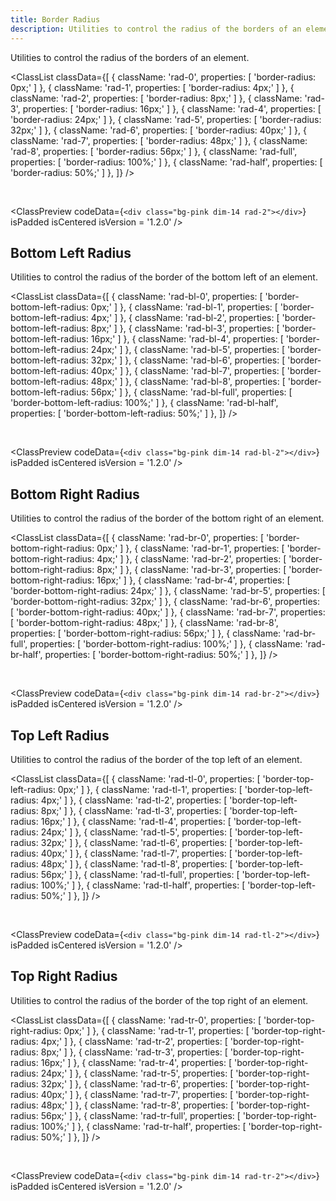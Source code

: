 ```yaml
---
title: Border Radius
description: Utilities to control the radius of the borders of an element.
---
```



Utilities to control the radius of the borders of an element.

<ClassList
  classData={[
    {
      className: 'rad-0',
      properties: [
        'border-radius: 0px;'
      ]
    },
    {
      className: 'rad-1',
      properties: [
        'border-radius: 4px;'
      ]
    },
    {
      className: 'rad-2',
      properties: [
        'border-radius: 8px;'
      ]
    },
    {
      className: 'rad-3',
      properties: [
        'border-radius: 16px;'
      ]
    },
    {
      className: 'rad-4',
      properties: [
        'border-radius: 24px;'
      ]
    },
    {
      className: 'rad-5',
      properties: [
        'border-radius: 32px;'
      ]
    },
    {
      className: 'rad-6',
      properties: [
        'border-radius: 40px;'
      ]
    },
    {
      className: 'rad-7',
      properties: [
        'border-radius: 48px;'
      ]
    },
    {
      className: 'rad-8',
      properties: [
        'border-radius: 56px;'
      ]
    },
    {
      className: 'rad-full',
      properties: [
        'border-radius: 100%;'
      ]
    },
    {
      className: 'rad-half',
      properties: [
        'border-radius: 50%;'
      ]
    },
  ]}
/>

<br />

<ClassPreview
  codeData={`<div class="bg-pink dim-14 rad-2"></div>`}
  isPadded
  isCentered
  isVersion = '1.2.0'
/>

## Bottom Left Radius

Utilities to control the radius of the border of the bottom left of an element.

<ClassList
  classData={[
    {
      className: 'rad-bl-0',
      properties: [
        'border-bottom-left-radius: 0px;'
      ]
    },
    {
      className: 'rad-bl-1',
      properties: [
        'border-bottom-left-radius: 4px;'
      ]
    },
    {
      className: 'rad-bl-2',
      properties: [
        'border-bottom-left-radius: 8px;'
      ]
    },
    {
      className: 'rad-bl-3',
      properties: [
        'border-bottom-left-radius: 16px;'
      ]
    },
    {
      className: 'rad-bl-4',
      properties: [
        'border-bottom-left-radius: 24px;'
      ]
    },
    {
      className: 'rad-bl-5',
      properties: [
        'border-bottom-left-radius: 32px;'
      ]
    },
    {
      className: 'rad-bl-6',
      properties: [
        'border-bottom-left-radius: 40px;'
      ]
    },
    {
      className: 'rad-bl-7',
      properties: [
        'border-bottom-left-radius: 48px;'
      ]
    },
    {
      className: 'rad-bl-8',
      properties: [
        'border-bottom-left-radius: 56px;'
      ]
    },
    {
      className: 'rad-bl-full',
      properties: [
        'border-bottom-left-radius: 100%;'
      ]
    },
    {
      className: 'rad-bl-half',
      properties: [
        'border-bottom-left-radius: 50%;'
      ]
    },
  ]}
/>

<br />

<ClassPreview
  codeData={`<div class="bg-pink dim-14 rad-bl-2"></div>`}
  isPadded
  isCentered
  isVersion = '1.2.0'
/>

## Bottom Right Radius

Utilities to control the radius of the border of the bottom right of an element.

<ClassList
  classData={[
    {
      className: 'rad-br-0',
      properties: [
        'border-bottom-right-radius: 0px;'
      ]
    },
    {
      className: 'rad-br-1',
      properties: [
        'border-bottom-right-radius: 4px;'
      ]
    },
    {
      className: 'rad-br-2',
      properties: [
        'border-bottom-right-radius: 8px;'
      ]
    },
    {
      className: 'rad-br-3',
      properties: [
        'border-bottom-right-radius: 16px;'
      ]
    },
    {
      className: 'rad-br-4',
      properties: [
        'border-bottom-right-radius: 24px;'
      ]
    },
    {
      className: 'rad-br-5',
      properties: [
        'border-bottom-right-radius: 32px;'
      ]
    },
    {
      className: 'rad-br-6',
      properties: [
        'border-bottom-right-radius: 40px;'
      ]
    },
    {
      className: 'rad-br-7',
      properties: [
        'border-bottom-right-radius: 48px;'
      ]
    },
    {
      className: 'rad-br-8',
      properties: [
        'border-bottom-right-radius: 56px;'
      ]
    },
    {
      className: 'rad-br-full',
      properties: [
        'border-bottom-right-radius: 100%;'
      ]
    },
    {
      className: 'rad-br-half',
      properties: [
        'border-bottom-right-radius: 50%;'
      ]
    },
  ]}
/>

<br />

<ClassPreview
  codeData={`<div class="bg-pink dim-14 rad-br-2"></div>`}
  isPadded
  isCentered
  isVersion = '1.2.0'
/>

## Top Left Radius

Utilities to control the radius of the border of the top left of an element.

<ClassList
  classData={[
    {
      className: 'rad-tl-0',
      properties: [
        'border-top-left-radius: 0px;'
      ]
    },
    {
      className: 'rad-tl-1',
      properties: [
        'border-top-left-radius: 4px;'
      ]
    },
    {
      className: 'rad-tl-2',
      properties: [
        'border-top-left-radius: 8px;'
      ]
    },
    {
      className: 'rad-tl-3',
      properties: [
        'border-top-left-radius: 16px;'
      ]
    },
    {
      className: 'rad-tl-4',
      properties: [
        'border-top-left-radius: 24px;'
      ]
    },
    {
      className: 'rad-tl-5',
      properties: [
        'border-top-left-radius: 32px;'
      ]
    },
    {
      className: 'rad-tl-6',
      properties: [
        'border-top-left-radius: 40px;'
      ]
    },
    {
      className: 'rad-tl-7',
      properties: [
        'border-top-left-radius: 48px;'
      ]
    },
    {
      className: 'rad-tl-8',
      properties: [
        'border-top-left-radius: 56px;'
      ]
    },
    {
      className: 'rad-tl-full',
      properties: [
        'border-top-left-radius: 100%;'
      ]
    },
    {
      className: 'rad-tl-half',
      properties: [
        'border-top-left-radius: 50%;'
      ]
    },
  ]}
/>

<br />

<ClassPreview
  codeData={`<div class="bg-pink dim-14 rad-tl-2"></div>`}
  isPadded
  isCentered
  isVersion = '1.2.0'
/>

## Top Right Radius

Utilities to control the radius of the border of the top right of an element.

<ClassList
  classData={[
    {
      className: 'rad-tr-0',
      properties: [
        'border-top-right-radius: 0px;'
      ]
    },
    {
      className: 'rad-tr-1',
      properties: [
        'border-top-right-radius: 4px;'
      ]
    },
    {
      className: 'rad-tr-2',
      properties: [
        'border-top-right-radius: 8px;'
      ]
    },
    {
      className: 'rad-tr-3',
      properties: [
        'border-top-right-radius: 16px;'
      ]
    },
    {
      className: 'rad-tr-4',
      properties: [
        'border-top-right-radius: 24px;'
      ]
    },
    {
      className: 'rad-tr-5',
      properties: [
        'border-top-right-radius: 32px;'
      ]
    },
    {
      className: 'rad-tr-6',
      properties: [
        'border-top-right-radius: 40px;'
      ]
    },
    {
      className: 'rad-tr-7',
      properties: [
        'border-top-right-radius: 48px;'
      ]
    },
    {
      className: 'rad-tr-8',
      properties: [
        'border-top-right-radius: 56px;'
      ]
    },
    {
      className: 'rad-tr-full',
      properties: [
        'border-top-right-radius: 100%;'
      ]
    },
    {
      className: 'rad-tr-half',
      properties: [
        'border-top-right-radius: 50%;'
      ]
    },
  ]}
/>

<br />

<ClassPreview
  codeData={`<div class="bg-pink dim-14 rad-tr-2"></div>`}
  isPadded
  isCentered
  isVersion = '1.2.0'
/>